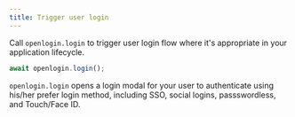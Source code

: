 ```yaml
---
title: Trigger user login
---
```


Call `openlogin.login` to trigger user login flow where it's appropriate in your application lifecycle.

```js
await openlogin.login();
```

`openlogin.login` opens a login modal for your user to authenticate using his/her prefer login method, including SSO, social logins, passswordless,
and Touch/Face ID.

